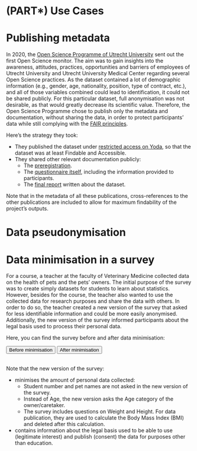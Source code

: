 # (PART\*) Use Cases

# Publishing metadata {#open-science-questionnaire}

In 2020, the 
<a href = "https://www.uu.nl/en/research/open-science" target = "_blank">Open 
Science Programme of Utrecht University</a> sent out the first 
Open Science monitor. The aim was to gain insights into the awareness, 
attitudes, practices, opportunities and barriers of employees of Utrecht 
University and Utrecht University Medical Center regarding several Open 
Science practices. As the dataset contained a lot of demographic information 
(e.g., gender, age, nationality, position, type of contract, etc.), and all of 
those variables combined could lead to identification, it could not be shared 
publicly. For this particular dataset, full anonymisation was not desirable, 
as that would greatly decrease its scientific value. Therefore, the Open Science 
Programme chose to publish only the metadata and documentation, without sharing 
the data, in order to protect participants’ data while still complying with the
<a href = "https://www.uu.nl/en/research/research-data-management/guides/how-to-make-your-data-fair" target = "_blank">FAIR principles</a>. 

Here’s the strategy they took:

- They published the dataset under 
<a href = "https://doi.org/10.24416/UU01-3L9K99" target = "_blank">restricted 
access on Yoda</a>, so that the dataset was at least Findable and Accessible.
- They shared other relevant documentation publicly:
  - The <a href = "https://doi.org/10.5281/zenodo.5727106" target = "_blank">preregistration</a>.
  - The <a href = "https://doi.org/10.5281/zenodo.5727057" target = "_blank">questionnaire itself</a>, 
  including the information provided to participants.
  - The <a href = "https://doi.org/10.5281/zenodo.5725177" target = "_blank">final report</a> 
  written about the dataset.

Note that in the metadata of all these publications, cross-references to the 
other publications are included to allow for maximum findability of the 
project’s outputs.

# Data pseudonymisation {#youth-pseudonymisation}

# Data minimisation in a survey {#pet-survey}

For a course, a teacher at the faculty of Veterinary Medicine collected data on 
the health of pets and the pets’ owners. The initial purpose of the survey was 
to create simply datasets for students to learn about statistics. However, 
besides for the course, the teacher also wanted to use the collected data for 
research purposes and share the data with others. In order to do so, the teacher 
created a new version of the survey that asked for less identifiable information 
and could be more easily anonymised. Additionally, the new version of the survey 
informed participants about the legal basis used to process their personal data. 

Here, you can find the survey before and after data minimisation:

<a href="assets/Use-case-minimisation-Before.pdf" target = "_blank" style="text-decoration: none;"><button type="button">Before minimisation</button></a> 
<a href="assets/Use-case-minimisation-After.pdf" target = "_blank" style="text-decoration: none;"><button type="button">After minimisation</button></a>

<br>
Note that the new version of the survey:

- minimises the amount of personal data collected:
  - Student number and pet names are not asked in the new version of the survey.
  - Instead of Age, the new version asks the Age category of  the owner/caretaker.
  - The survey includes questions on Weight and Height. For data publication, 
  they are used to calculate the Body Mass Index (BMI) and deleted after this 
  calculation.
- contains information about the legal basis used to be able to use (legitimate 
interest) and publish (consent) the data for purposes other than education.
